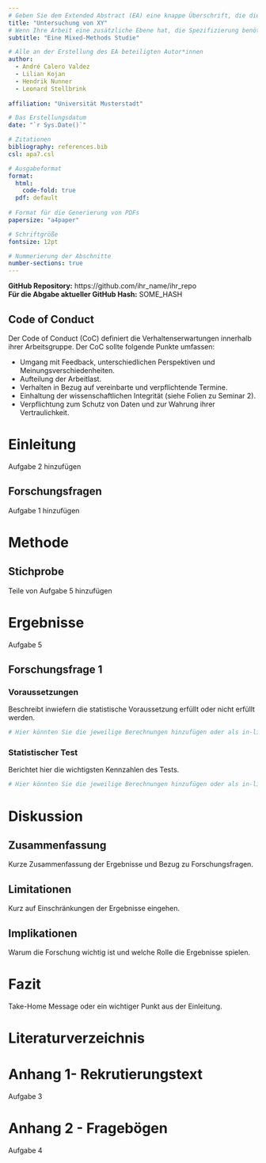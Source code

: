 ```yaml
---
# Geben Sie dem Extended Abstract (EA) eine knappe Überschrift, die die zentralen Punkte der Arbeit zusammenfasst."
title: "Untersuchung von XY"
# Wenn Ihre Arbeit eine zusätzliche Ebene hat, die Spezifizierung benötigt (z.B. besondere Methodik, Klärung des Forschungsfokus, besondere Zielgruppe), kann ein Untertitel sinnvoll sein. Untertitel sollten allerdings nur mit guter Begründung verwendet werden.
subtitle: "Eine Mixed-Methods Studie"

# Alle an der Erstellung des EA beteiligten Autor*innen
author: 
  - André Calero Valdez
  - Lilian Kojan
  - Hendrik Nunner
  - Leonard Stellbrink
  
affiliation: "Universität Musterstadt"  

# Das Erstellungsdatum
date: "`r Sys.Date()`"

# Zitationen
bibliography: references.bib
csl: apa7.csl

# Ausgabeformat
format: 
  html:
    code-fold: true
  pdf: default
  
# Format für die Generierung von PDFs
papersize: "a4paper"

# Schriftgröße
fontsize: 12pt

# Nummerierung der Abschnitte
number-sections: true
---
```


**GitHub Repository:** https://github.com/ihr_name/ihr_repo  
**Für die Abgabe aktueller GitHub Hash:** SOME_HASH

<!-- Code of Conduct -->
## Code of Conduct {.unnumbered}

Der Code of Conduct (CoC) definiert die Verhaltenserwartungen innerhalb ihrer Arbeitsgruppe. Der CoC sollte folgende Punkte umfassen:

- Umgang mit Feedback, unterschiedlichen Perspektiven und Meinungsverschiedenheiten.
- Aufteilung der Arbeitlast.
- Verhalten in Bezug auf vereinbarte und verpflichtende Termine.
- Einhaltung der wissenschaftlichen Integrität (siehe Folien zu Seminar 2).
- Verpflichtung zum Schutz von Daten und zur Wahrung ihrer Vertraulichkeit.


<!-- Einleitung -->
# Einleitung

Aufgabe 2 hinzufügen

## Forschungsfragen

Aufgabe 1 hinzufügen


<!-- Methode -->
# Methode

## Stichprobe

Teile von Aufgabe 5 hinzufügen


<!-- Ergebnisse -->
# Ergebnisse

Aufgabe 5

## Forschungsfrage 1

### Voraussetzungen

Beschreibt inwiefern die statistische Voraussetzung erfüllt oder nicht erfüllt werden.

```r
# Hier könnten Sie die jeweilige Berechnungen hinzufügen oder als in-line code bearbeiten. 
```

### Statistischer Test

Berichtet hier die wichtigsten Kennzahlen des Tests.

```r
# Hier könnten Sie die jeweilige Berechnungen hinzufügen oder als in-line code bearbeiten. 
```


<!-- Diskussion -->
# Diskussion

## Zusammenfassung

Kurze Zusammenfassung der Ergebnisse und Bezug zu Forschungsfragen.

## Limitationen

Kurz auf Einschränkungen der Ergebnisse eingehen.

## Implikationen

Warum die Forschung wichtig ist und welche Rolle die Ergebnisse spielen.


<!-- Fazit -->
# Fazit

Take-Home Message oder ein wichtiger Punkt aus der Einleitung.


<!-- Literaturverzeichnis -->
# Literaturverzeichnis

::: {#refs}
:::


<!-- Anhänge -->
# Anhang 1- Rekrutierungstext

Aufgabe 3

# Anhang 2 - Fragebögen

Aufgabe 4

